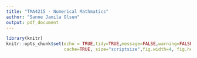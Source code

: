 ```yaml
---
title: "TMA4215 - Numerical Mathmatics"
author: "Sanne Jamila Olsen"
output: pdf_document
---
```



```r
library(knitr)
knitr::opts_chunk$set(echo = TRUE,tidy=TRUE,message=FALSE,warning=FALSE,strip.white=TRUE,prompt=FALSE,
                      cache=TRUE, size="scriptsize",fig.width=4, fig.height=3,fig.align = "center")
```
